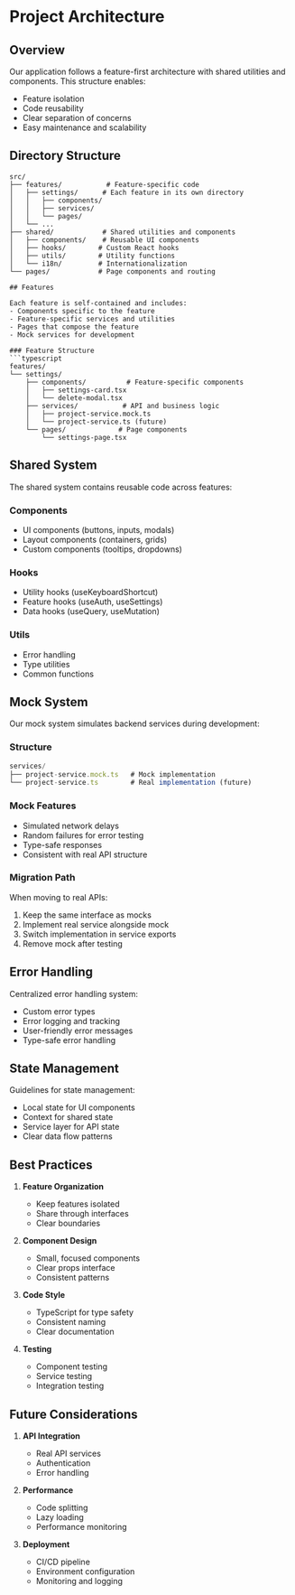 # Project Architecture

## Overview

Our application follows a feature-first architecture with shared utilities and components. This structure enables:
- Feature isolation
- Code reusability
- Clear separation of concerns
- Easy maintenance and scalability

## Directory Structure

```
src/
├── features/           # Feature-specific code
│   ├── settings/      # Each feature in its own directory
│   │   ├── components/
│   │   ├── services/
│   │   └── pages/
│   └── ...
├── shared/            # Shared utilities and components
│   ├── components/    # Reusable UI components
│   ├── hooks/        # Custom React hooks
│   ├── utils/        # Utility functions
│   └── i18n/         # Internationalization
└── pages/            # Page components and routing

## Features

Each feature is self-contained and includes:
- Components specific to the feature
- Feature-specific services and utilities
- Pages that compose the feature
- Mock services for development

### Feature Structure
```typescript
features/
└── settings/
    ├── components/          # Feature-specific components
    │   ├── settings-card.tsx
    │   └── delete-modal.tsx
    ├── services/           # API and business logic
    │   ├── project-service.mock.ts
    │   └── project-service.ts (future)
    └── pages/             # Page components
        └── settings-page.tsx
```

## Shared System

The shared system contains reusable code across features:

### Components
- UI components (buttons, inputs, modals)
- Layout components (containers, grids)
- Custom components (tooltips, dropdowns)

### Hooks
- Utility hooks (useKeyboardShortcut)
- Feature hooks (useAuth, useSettings)
- Data hooks (useQuery, useMutation)

### Utils
- Error handling
- Type utilities
- Common functions

## Mock System

Our mock system simulates backend services during development:

### Structure
```typescript
services/
├── project-service.mock.ts   # Mock implementation
└── project-service.ts        # Real implementation (future)
```

### Mock Features
- Simulated network delays
- Random failures for error testing
- Type-safe responses
- Consistent with real API structure

### Migration Path
When moving to real APIs:
1. Keep the same interface as mocks
2. Implement real service alongside mock
3. Switch implementation in service exports
4. Remove mock after testing

## Error Handling

Centralized error handling system:
- Custom error types
- Error logging and tracking
- User-friendly error messages
- Type-safe error handling

## State Management

Guidelines for state management:
- Local state for UI components
- Context for shared state
- Service layer for API state
- Clear data flow patterns

## Best Practices

1. **Feature Organization**
   - Keep features isolated
   - Share through interfaces
   - Clear boundaries

2. **Component Design**
   - Small, focused components
   - Clear props interface
   - Consistent patterns

3. **Code Style**
   - TypeScript for type safety
   - Consistent naming
   - Clear documentation

4. **Testing**
   - Component testing
   - Service testing
   - Integration testing

## Future Considerations

1. **API Integration**
   - Real API services
   - Authentication
   - Error handling

2. **Performance**
   - Code splitting
   - Lazy loading
   - Performance monitoring

3. **Deployment**
   - CI/CD pipeline
   - Environment configuration
   - Monitoring and logging